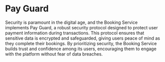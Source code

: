 # Pay Guard

Security is paramount in the digital age, and the Booking Service implements Pay Guard, a robust security protocol designed to protect user payment information during transactions. This protocol ensures that sensitive data is encrypted and safeguarded, giving users peace of mind as they complete their bookings. By prioritizing security, the Booking Service builds trust and confidence among its users, encouraging them to engage with the platform without fear of data breaches.
